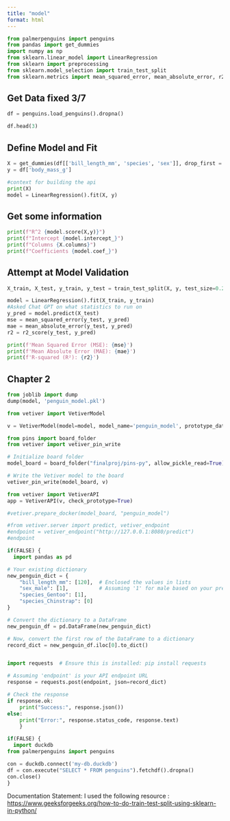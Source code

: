 ```yaml
---
title: "model"
format: html
---
```


```python
from palmerpenguins import penguins
from pandas import get_dummies
import numpy as np
from sklearn.linear_model import LinearRegression
from sklearn import preprocessing
from sklearn.model_selection import train_test_split
from sklearn.metrics import mean_squared_error, mean_absolute_error, r2_score
```

## Get Data fixed 3/7

```python
df = penguins.load_penguins().dropna()

df.head(3)
```

## Define Model and Fit

```python
X = get_dummies(df[['bill_length_mm', 'species', 'sex']], drop_first = True)
y = df['body_mass_g']

#context for building the api
print(X)
model = LinearRegression().fit(X, y)
```

## Get some information

```python
print(f"R^2 {model.score(X,y)}")
print(f"Intercept {model.intercept_}")
print(f"Columns {X.columns}")
print(f"Coefficients {model.coef_}")
```

## Attempt at Model Validation

```python
X_train, X_test, y_train, y_test = train_test_split(X, y, test_size=0.2, random_state=42)  # 80% training and 20% testing

model = LinearRegression().fit(X_train, y_train)
#Asked Chat GPT on what statistics to run on 
y_pred = model.predict(X_test)
mse = mean_squared_error(y_test, y_pred)
mae = mean_absolute_error(y_test, y_pred)
r2 = r2_score(y_test, y_pred)

print(f'Mean Squared Error (MSE): {mse}')
print(f'Mean Absolute Error (MAE): {mae}')
print(f'R-squared (R²): {r2}')
```

## Chapter 2

```python
from joblib import dump
dump(model, 'penguin_model.pkl')
```

```python
from vetiver import VetiverModel

v = VetiverModel(model=model, model_name='penguin_model', prototype_data=X)
```

```python
from pins import board_folder
from vetiver import vetiver_pin_write

# Initialize board folder
model_board = board_folder("finalproj/pins-py", allow_pickle_read=True)

# Write the Vetiver model to the board
vetiver_pin_write(model_board, v)


```

```python
from vetiver import VetiverAPI
app = VetiverAPI(v, check_prototype=True)
```

```python
#vetiver.prepare_docker(model_board, "penguin_model")
```

```python
#from vetiver.server import predict, vetiver_endpoint
#endpoint = vetiver_endpoint("http://127.0.0.1:8080/predict")
#endpoint
```

```python
if(FALSE) {
  import pandas as pd

# Your existing dictionary
new_penguin_dict = {
    "bill_length_mm": [120],  # Enclosed the values in lists
    "sex_male": [1],          # Assuming '1' for male based on your previous messages
    "species_Gentoo": [1],
    "species_Chinstrap": [0]
}

# Convert the dictionary to a DataFrame
new_penguin_df = pd.DataFrame(new_penguin_dict)

# Now, convert the first row of the DataFrame to a dictionary
record_dict = new_penguin_df.iloc[0].to_dict()


import requests  # Ensure this is installed: pip install requests

# Assuming 'endpoint' is your API endpoint URL
response = requests.post(endpoint, json=record_dict)

# Check the response
if response.ok:
    print("Success:", response.json())
else:
    print("Error:", response.status_code, response.text)
    }
```

```python
if(FALSE) {
  import duckdb
from palmerpenguins import penguins

con = duckdb.connect('my-db.duckdb')
df = con.execute("SELECT * FROM penguins").fetchdf().dropna()
con.close()
}
```

Documentation Statement: I used the following resource : <https://www.geeksforgeeks.org/how-to-do-train-test-split-using-sklearn-in-python/>
